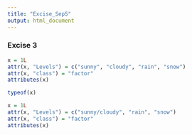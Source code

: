 ```yaml
---
title: "Excise_Sep5"
output: html_document
---
```

### Excise 3
```r
x = 1L
attr(x, "Levels") = c("sunny", "cloudy", "rain", "snow")
attr(x, "class") = "factor"
attributes(x)
```

```r
typeof(x)
```

```r
x = 1L
attr(x, "Levels") = c("sunny/cloudy", "rain", "snow")
attr(x, "class") = "factor"
attributes(x)
```